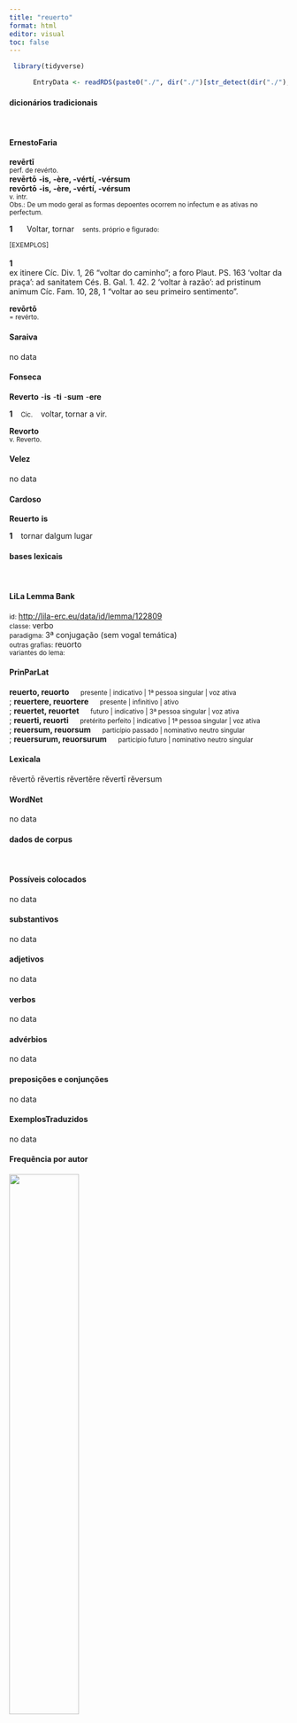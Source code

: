 ```yaml
---
title: "reuerto"
format: html
editor: visual
toc: false
---
```



```r
 library(tidyverse) 

      EntryData <- readRDS(paste0("./", dir("./")[str_detect(dir("./"), "_xx114-101-117-101-114-116-111xx_.rds")]))

```


#### dicionários tradicionais

&emsp;




::: panel-tabset

#### ErnestoFaria

<b>revērtī</b> <br> <small>perf. de revérto.</small> <br> <small></small> 
 <b>revērtō</b> <b>-is, -ère, -vértí, -vérsum</b> <br> <b>revōrtō</b> <b>-is, -ère, -vértí, -vérsum</b> <br> <small>v. intr.</small> <br> <small>Obs.: De um modo geral as formas depoentes ocorrem no infectum e as ativas no perfectum.</small>   <p> <b>1</b> &ensp; <small></small> &ensp; Voltar, tornar &ensp; <small>sents. próprio e figurado:</small> </p>   <p><small>[EXEMPLOS]</small><br> <br><b>1</b><br>ex itinere Cíc. Div. 1, 26 “voltar do caminho”; a foro Plaut. PS. 163 ‘voltar da praça’: ad sanitatem Cés. B. Gal. 1. 42. 2 ‘voltar à razão’: ad pristinum animum Cíc. Fam. 10, 28, 1 “voltar ao seu primeiro sentimento”. </p> 
 <b>revōrtō</b> <br> <small>= revérto.</small> <br> <small></small>




#### Saraiva

no data




#### Fonseca

<b>Reverto</b> -<b>is</b> -<b>ti</b> -<b>sum</b> -<b>ere</b>   <p> <b>1</b> &ensp; <small>Cic.</small> &ensp; voltar, tornar a vir. </p> 
 <b>Revorto</b> <br> <small>v. Reverto.</small>




#### Velez

no data




#### Cardoso

<b>Reuerto</b> <b>is</b>   <p> <b>1</b> &ensp; tornar dalgum lugar </p>


:::



#### bases lexicais

&emsp;






::: panel-tabset

#### LiLa Lemma Bank

<small> id: </small> <a href=' http://lila-erc.eu/data/id/lemma/122809 ' target="_blank"> http://lila-erc.eu/data/id/lemma/122809 </a> <br>
<small> classe: </small> verbo    <br>
<small> paradigma: </small> 3ª conjugação (sem vogal temática) <br>
<small> outras grafias: </small> reuorto <br>
<small> variantes do lema: </small>  <br>





#### PrinParLat

<b> reuerto, reuorto </b>&emsp;<small> presente | indicativo | 1ª pessoa singular | voz ativa </small><br>
; <b> reuertere, reuortere </b>&emsp;<small> presente | infinitivo | ativo </small><br>
; <b> reuertet, reuortet </b>&emsp;<small> futuro | indicativo | 3ª pessoa singular | voz ativa </small><br>
; <b> reuerti, reuorti </b>&emsp;<small> pretérito perfeito | indicativo | 1ª pessoa singular | voz ativa </small><br>
; <b> reuersum, reuorsum </b>&emsp;<small> particípio passado | nominativo neutro singular </small><br>
; <b> reuersurum, reuorsurum </b>&emsp;<small> particípio futuro | nominativo neutro singular </small><br>





#### Lexicala

rĕvertō 
 rĕvertis 
 rĕvertĕre 
 rĕvertī 
 rĕversum




#### WordNet

no data


:::



#### dados de corpus

&emsp;




::: panel-tabset

#### Possíveis colocados

no data




#### substantivos

no data




#### adjetivos

no data




#### verbos

no data




#### advérbios

no data




#### preposições e conjunções

no data


:::



::: panel-tabset

#### ExemplosTraduzidos

no data




#### Frequência por autor

![](./Media/barchart__xx114-101-117-101-114-116-111xx__lemma_BY_author_Frequencies.webp){width=50% fig-alt='This charts plots the frequency of lemma by author_Frequencies. The Caesar subcorpus registers the highest normalized frequency, with the value of 1.89 and an absolute frequency of 5. The Ovidius subcorpus follows, with a normalized frequency of 0 and an absolute frequency of 0. the subcorpus with the least normalized frequency is Horatius with the normalized value of 0 and an absolute freqeuncy of 0. here are all the values: subcorpus: Caesar ; normalized frequency: 5 ; absolute frequency: 1.88836014804744. subcorpus: Cicero ; normalized frequency: 5 ; absolute frequency: 0.311479903316638. subcorpus: Horatius ; normalized frequency: 0 ; absolute frequency: 0. subcorpus: Ovidius ; normalized frequency: 0 ; absolute frequency: 0. subcorpus: Phaedrus ; normalized frequency: 1 ; absolute frequency: 1.5181417944436. subcorpus: Sallustius ; normalized frequency: 1 ; absolute frequency: 0.927557740469344. subcorpus: Seneca ; normalized frequency: 1 ; absolute frequency: 0.186633321513223. subcorpus: Suetonius ; normalized frequency: 0 ; absolute frequency: 0. subcorpus: Tacitus ; normalized frequency: 0 ; absolute frequency: 0. subcorpus: Vergilius ; normalized frequency: 0 ; absolute frequency: 0. subcorpus: Hieronymus ; normalized frequency: 0 ; absolute frequency: 0'}




#### Frequência por gênero

![](./Media/barchart__xx114-101-117-101-114-116-111xx__lemma_BY_genre_Frequencies.webp){width=50% fig-alt='This charts plots the frequency of lemma by genre_Frequencies. The Prosa.histórica subcorpus registers the highest normalized frequency, with the value of 1.46 and an absolute frequency of 6. The Poesia.didática subcorpus follows, with a normalized frequency of 0.85 and an absolute frequency of 1. the subcorpus with the least normalized frequency is Prosa.filosófica with the normalized value of 0 and an absolute freqeuncy of 0. here are all the values: subcorpus: Prosa.histórica ; normalized frequency: 6 ; absolute frequency: 1.46060030672606. subcorpus: Prosa.filosófica ; normalized frequency: 0 ; absolute frequency: 0. subcorpus: Prosa.oratória ; normalized frequency: 5 ; absolute frequency: 0.480062984263535. subcorpus: Prosa.epistolográfica ; normalized frequency: 0 ; absolute frequency: 0. subcorpus: Poesia.lírica ; normalized frequency: 0 ; absolute frequency: 0. subcorpus: Poesia.didática ; normalized frequency: 1 ; absolute frequency: 0.848248367121893. subcorpus: Poesia.trágica ; normalized frequency: 1 ; absolute frequency: 0.868658790826963. subcorpus: Poesia.épica ; normalized frequency: 0 ; absolute frequency: 0. subcorpus: Prosa.ficcional ; normalized frequency: 0 ; absolute frequency: 0'}




#### Frequência por século

![](./Media/barchart__xx114-101-117-101-114-116-111xx__lemma_BY_period_Frequencies.webp){width=50% fig-alt='This charts plots the frequency of lemma by period_Frequencies. The I.a.C. subcorpus registers the highest normalized frequency, with the value of 0.51 and an absolute frequency of 11. The I.a.C. subcorpus follows, with a normalized frequency of 0.51 and an absolute frequency of 11. the subcorpus with the least normalized frequency is II.d.C. with the normalized value of 0 and an absolute freqeuncy of 0. here are all the values: subcorpus: I.a.C. ; normalized frequency: 11 ; absolute frequency: 0.511985105887829. subcorpus: I.d.C. ; normalized frequency: 2 ; absolute frequency: 0.305950741930549. subcorpus: II.d.C. ; normalized frequency: 0 ; absolute frequency: 0. subcorpus: IV.d.C. ; normalized frequency: 0 ; absolute frequency: 0'}


:::

